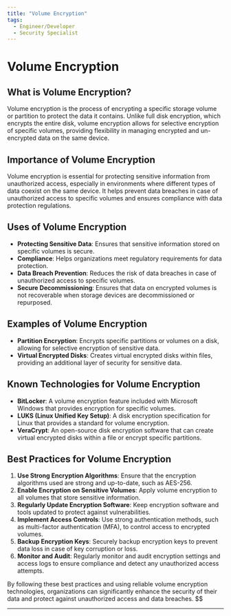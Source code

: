 ```yaml
---
title: "Volume Encryption"
tags:
  - Engineer/Developer
  - Security Specialist
---
```



<TagProvider>
<TagFilter />

# Volume Encryption

<TagList tags={frontmatter.tags} />
<AttributionList contributors={frontmatter.contributors} />

## What is Volume Encryption?

Volume encryption is the process of encrypting a specific storage volume or partition to protect the data it contains.
Unlike full disk encryption, which encrypts the entire disk, volume encryption allows for selective encryption of
specific volumes, providing flexibility in managing encrypted and un-encrypted data on the same device.

## Importance of Volume Encryption

Volume encryption is essential for protecting sensitive information from unauthorized access, especially in environments
where different types of data coexist on the same device. It helps prevent data breaches in case of unauthorized access
to specific volumes and ensures compliance with data protection regulations.

## Uses of Volume Encryption

- **Protecting Sensitive Data**: Ensures that sensitive information stored on specific volumes is secure.
- **Compliance**: Helps organizations meet regulatory requirements for data protection.
- **Data Breach Prevention**: Reduces the risk of data breaches in case of unauthorized access to specific volumes.
- **Secure Decommissioning**: Ensures that data on encrypted volumes is not recoverable when storage devices are
  decommissioned or repurposed.

## Examples of Volume Encryption

- **Partition Encryption**: Encrypts specific partitions or volumes on a disk, allowing for selective encryption of
  sensitive data.
- **Virtual Encrypted Disks**: Creates virtual encrypted disks within files, providing an additional layer of security
  for sensitive data.

## Known Technologies for Volume Encryption

- **BitLocker**: A volume encryption feature included with Microsoft Windows that provides encryption for specific
  volumes.
- **LUKS (Linux Unified Key Setup)**: A disk encryption specification for Linux that provides a standard for volume
  encryption.
- **VeraCrypt**: An open-source disk encryption software that can create virtual encrypted disks within a file or
  encrypt specific partitions.

## Best Practices for Volume Encryption

1. **Use Strong Encryption Algorithms**: Ensure that the encryption algorithms used are strong and up-to-date, such as
  AES-256.
2. **Enable Encryption on Sensitive Volumes**: Apply volume encryption to all volumes that store sensitive information.
3. **Regularly Update Encryption Software**: Keep encryption software and tools updated to protect against
  vulnerabilities.
4. **Implement Access Controls**: Use strong authentication methods, such as multi-factor authentication (MFA), to
  control access to encrypted volumes.
5. **Backup Encryption Keys**: Securely backup encryption keys to prevent data loss in case of key corruption or loss.
6. **Monitor and Audit**: Regularly monitor and audit encryption settings and access logs to ensure compliance and
  detect any unauthorized access attempts.

By following these best practices and using reliable volume encryption technologies, organizations can significantly
enhance the security of their data and protect against unauthorized access and data breaches.
$$

---

</TagProvider>
<ContributeFooter />
